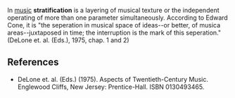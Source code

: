 In [[music]] '''stratification''' is a layering of musical texture or the independent operating of more than one parameter simultaneously. According to Edward Cone, it is "the seperation in musical space of ideas--or better, of musica areas--juxtaposed in time; the interruption is the mark of this seperation." (DeLone et. al. (Eds.), 1975, chap. 1 and 2)

==References==
*DeLone et. al. (Eds.) (1975). Aspects of Twentieth-Century Music. Englewood Cliffs, New Jersey: Prentice-Hall. ISBN 0130493465.